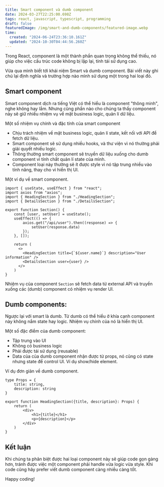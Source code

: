 ```yaml
---
title: Smart component và dumb component
date: 2024-03-27T22:25:00.698Z
tags: react, javascript, typescript, programming
draft: false
featuredImage: /img/smart-and-dumb-components/featured-image.webp
time:
  created: "2024-06-24T23:36:10.161Z"
  updated: "2024-10-30T04:44:56.260Z"
---
```


Trong React, component là một thành phần quan trọng không thể thiếu, nó giúp cho việc cấu trúc code không bị lặp lại, tính tái sử dụng cao.

Vừa qua mình biết tới khái niệm Smart và dumb component. Bài viết này ghi chú lại định nghĩa và trường hợp nào mình sử dụng một trong hai loại đó.

## Smart component

Smart component dịch ra tiếng Việt có thể hiểu là component "thông minh", nghe không hay lắm. Nhưng cũng phần nào cho chúng ta thấy component này sẽ giữ nhiều nhiệm vụ về mặt business logic, quản lí dữ liệu.

Một số nhiệm vụ chính và đặc tính của smart component

- Chịu trách nhiệm về mặt business logic, quản lí state, kết nối với API để fetch dữ liệu.
- Smart component sẽ sử dụng nhiều hooks, và thư viện vì nó thường phải giải quyết nhiều logic.
- Thông thường smart component sẽ truyền dữ liệu xuống cho dumb component vì tính chất quản lí state của mình.
- Component loại này thường sẽ ít được style vì nó tập trung nhiều vào tính năng, thay cho vì hiển thị UI.

Một ví dụ về smart component.

```tsx showLineNumbers
import { useState, useEffect } from "react";
import axios from "axios";
import { HeadingSection } from "./HeadingSection";
import { DetailsSection } from "./DetailsSection";

export function Section() {
    const [user, setUser] = useState();
    useEffect(() => {
        axios.get("/api/user").then((response) => {
            setUser(response.data)
        });
    }, []);

    return (
      <>
        <HeadingSection title={`${user.name}`} description="User information" />
        <DetailsSection user={user} />
      </>
    )
}
```

Nhiệm vụ của component `Section` sẽ fetch data từ external API và truyền xuống các (dumb) component có nhiệm vụ render UI.

## Dumb components:

Ngược lại với smart là dumb. Từ dumb có thể hiểu ở khía cạnh component này không nắm state hay logic. Nhiệm vụ chính của nó là hiển thị UI.

Một số đặc điểm của dumb component:

- Tập trung vào UI
- Không có business logic
- Phải được tái sử dụng (reusable)
- Data của của dumb component nhận được từ props, nó cũng có state nhưng state để control UI. Ví dụ show/hide element.

Ví dụ đơn giản về dumb component.

```tsx showLineNumbers
type Props = {
    title: string,
    description: string
}

export function HeadingSection({title, description}: Props) {
    return (
        <div>
            <h1>{title}</h1>
            <p>{description}</p>
        </div>
    )
}
```

## Kết luận

Khi chúng ta phân biệt được hai loại component này sẽ giúp code gọn gàng hơn, tránh được việc một component phải handle vừa logic vừa style. Khi code cũng hãy prefer viết dumb component càng nhiều càng tốt.

Happy coding!
